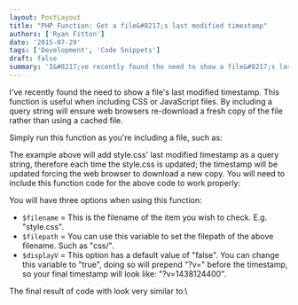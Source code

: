 ```yaml
---
layout: PostLayout
title: "PHP Function: Get a file&#8217;s last modified timestamp"
authors: ['Ryan Fitton']
date: '2015-07-29'
tags: ['Development', 'Code Snippets']
draft: false
summary: 'I&#8217;ve recently found the need to show a file&#8217;s last modified timestamp. This function is useful when including CSS or JavaScript files. By including a query string will ensure web browsers  re-download a fresh copy of the file rather than using a cached file. Simply run this function as you&#8217;re including a file, such as: ...'
---
```


I've recently found the need to show a file's last modified timestamp. This function is useful when including CSS or JavaScript files. By including a query string will ensure web browsers re-download a fresh copy of the file rather than using a cached file.

Simply run this function as you're including a file, such as:

The example above will add style.css' last modified timestamp as a query string, therefore each time the style.css is updated; the timestamp will be updated forcing the web browser to download a new copy. You will need to include this function code for the above code to work properly:

You will have three options when using this function:

-   `$filename` = This is the filename of the item you wish to check. E.g. "style.css".
-   `$filepath` = You can use this variable to set the filepath of the above filename. Such as "css/".
-   `$displayV` = This option has a default value of "false". You can change this variable to "true", doing so will prepend "?v=" before the timestamp, so your final timestamp will look like: "?v=1438124400".

The final result of code with look very similar to:\
